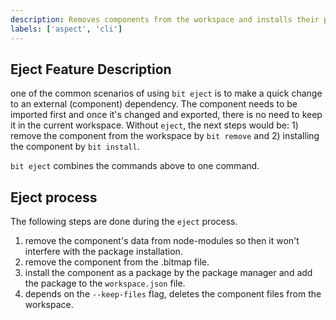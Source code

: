 ```yaml
---
description: Removes components from the workspace and installs their packages.
labels: ['aspect', 'cli']
---
```


## Eject Feature Description

one of the common scenarios of using `bit eject` is to make a quick change to an external (component) dependency. The component needs to be imported first and once it's changed and exported, there is no need to keep it in the current workspace. Without `eject`, the next steps would be: 1) remove the component from the workspace by `bit remove` and 2) installing the component by `bit install`.

`bit eject` combines the commands above to one command.

## Eject process

The following steps are done during the `eject` process.

1. remove the component's data from node-modules so then it won't interfere with the package installation.
2. remove the component from the .bitmap file.
3. install the component as a package by the package manager and add the package to the `workspace.json` file.
4. depends on the `--keep-files` flag, deletes the component files from the workspace.
